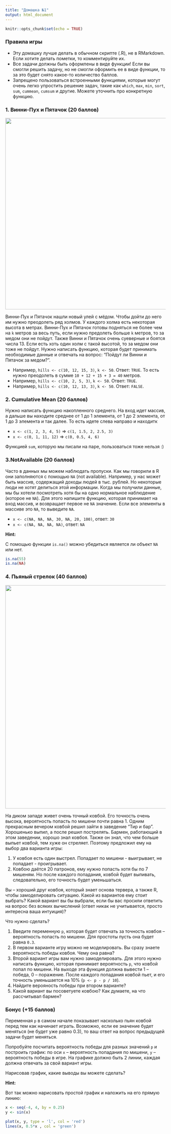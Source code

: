 ```yaml
---
title: "Домашка №1"
output: html_document
---
```


```r
knitr::opts_chunk$set(echo = TRUE)
```

### Правила игры

* Эту домашку лучше делать в обычном скрипте (.R), не в RMarkdown. Если хотите делать пометки, то комментируйте их.
* Все задачи должны быть оформлены в виде функции! Если вы смогли решить задачу, но не смогли оформить ее в виде функции, то за это будет снято какое-то количество баллов.
* Запрещено пользоваться встроенными функциями, которые могут очень легко упростить решение задач, такие как `which`, `max`, `min`, `sort`, `sum`, `cummean`, `cumsum` и другие. Можете уточнить  про конкретную функцию.

### 1. Винни-Пух и Пятачок (20 баллов)

<center>
![](https://proprikol.ru/wp-content/uploads/2020/04/kartinki-vinni-puh-8-1.jpg){width=600px}
</center>

Винни-Пух и Пятачок нашли новый улей с мёдом. Чтобы дойти до него им нужно преодолеть ряд холмов. У каждого холма есть некоторая высота в метрах. Винни-Пух и Пятачок готовы подняться не более чем на `k` метров за весь путь, если нужно предолеть больше `k` метров, то за медом они не пойдут. Также Винни и Пятачок очень суеверные и боятся числа 13. Если есть хоть один холм с такой высотой, то за медом они тоже не пойдут. Нужно написать функцию, которая будет принимать необходимые данные и отвечать на вопрос: "Пойдут ли Винни и Пятачок за медом?".

* Например, `hills <- c(10, 12, 15, 3)`, `k <- 50`. Ответ: `TRUE`. То есть нужно преодолеть в сумме `10 + 12 + 15 + 3 = 40` метров.
* Например, `hills <- c(10, 2, 5, 3)`, `k <- 50`. Ответ: `TRUE`.
* Например, `hills <- c(10, 12, 13, 3)`, `k <- 50`. Ответ: `FALSE`.

### 2. Cumulative Mean (20 баллов)

Нужно написать функцию накопленного среднего. На вход идет массив, а дальше вы находите среднее от 1 до 1 элемента, от 1 до 2 элемента, от 1 до 3 элемента и так далее. То есть идете слева направо и находитк

* `x <- c(1, 2, 3, 4, 5)` => `c(1, 1.5, 2, 2.5, 3)`
* `x <- c(0, 1, 11, 12)` => `c(0, 0.5, 4, 6)`

Функцией `sum`, которую мы писали на паре, пользоваться тоже нельзя :)

### 3.NotAvailable (20 баллов)

Часто в данных мы можем наблюдать пропуски. Как мы говорили в R они заполняются с помощью `NA` (not available). Например, у нас может быть массив, содержащий доходы людей в тыс. рублей. Но некоторые люди не хотят делиться этой информации. Когда мы получили данные, мы бы хотели посмотреть хотя бы на одно нормальное наблюдение (которое не `NA`). Для этого напишите функцию, которая принимает на вход массив, и возвращает первое не `NA` значение. Если все элементы в массиве это `NA`, то выведите `NA`.

* `x <- c(NA, NA, NA, 30, NA, 20, 100)`, ответ: `30`
* `x <- c(NA, NA, NA, NA)`, ответ: `NA`

**Hint:**

С помощью функции `is.na()` можно убедиться является ли объект `NA` или нет.

```r
is.na(55)
is.na(NA)
``` 

### 4. Пьяный стрелок (40 баллов)

<center>
![](https://torrent-rose.ru/_ld/13/00291481.png){width=700px}
</center>

На диком западе живет очень точный ковбой. Его точность очень высока, вероятность попасть по мишени почти равна 1. Одним прекрасным вечером ковбой решил зайти в заведение "Тир и бар". Хорошенько выпил, а после решил пострелять. Бармен, работающий в этом заведении, хорошо знал ковбоя. Также он знал, что чем больше выпьет ковбой, тем хуже он стреляет. Поэтому предложил ему на выбор два варианта игры:

1. У ковбоя есть один выстрел. Попадает по мишени - выигрывает, не попадает - проигрывает.
2. Ковбою даётся 20 патронов, ему нужно попасть хотя бы по 7 мишеням. Но после каждого попадания, ковбой будет выпивать, следовательно, его точность будет уменьшаться.

Вы -- хороший друг ковбоя, который знает основа тервера, а также R, чтобы замоделировать ситуацию. Какой из вариантов ему стоит выбрать? Какой вариант вы бы выбрали, если бы вас просили ответить на вопрос без всяких вычислений (ответ никак не учитывается, просто интересна ваша интуиция)?

Что нужно сделать?

1. Введите переменную `p`, которая будет отвечать за точность ковбоя -- вероятность попасть по мишени. Для простоты пусть она будет равна `0.3`.
2. В первом варианте игру можно не моделировать. Вы сразу знаете вероятность победы ковбоя. Чему она равна?
3. Второй вариант игры вам нужно замоделировать. Для этого нужно написать функцию, которая принимает вероятность `p`, что ковбой попал по мишени. На выходе эта функция должна вывести 1 -- победа, 0 -- поражение. После каждого попадания ковбой пьет, и его точность уменьшается на 10% (`p <- p - p / 10`).
4. Найдите верояность победы при втором варианте?
5. Какой вариант вы посоветуете ковбою? Как думаете, на что рассчитывал бармен?

### Бонус (+15 баллов)

Переменная `p` в самом начале показывает насколько пьян ковбой перед тем как начинает играть. Возможно, если ее значение будет меняться (не будет уже равно 0.3), то ваш ответ на вопрос предыдущей задачи будет меняться.

Попробуйте посчитать вероятность победы для разных значений `p` и построить график: по оси `x` -- вероятность попадания по мишени, `y` -- вероятность победы в игре. На графике должно быть 2 линии, каждая должна отвечать за свой вариант игры.

Нарисовав график, какие выводы вы можете сделать?

**Hint:**

Вот так можно нарисовать простой график и наложить на его прямую линию:

```r
x <- seq(-4, 4, by = 0.25)
y <- sin(x)

plot(x, y, type = 'l', col = 'red')
lines(x, 0.5*x , col = 'green')
```



